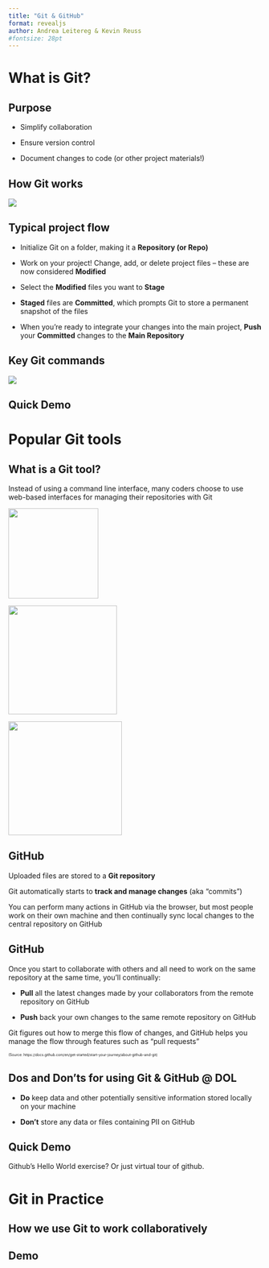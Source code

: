 ```yaml
---
title: "Git & GitHub"
format: revealjs
author: Andrea Leitereg & Kevin Reuss
#fontsize: 28pt
---
```


# What is Git?

## Purpose

-   Simplify collaboration

-   Ensure version control

-   Document changes to code (or other project materials!)

## How Git works

[![](git-workflow-image-1.png)](https://newsletter.techworld-with-milan.com/p/how-to-learn-git)

## Typical project flow

-   Initialize Git on a folder, making it a **Repository (or Repo)**

-   Work on your project! Change, add, or delete project files -- these are now considered **Modified**

-   Select the **Modified** files you want to **Stage**

-   **Staged** files are **Committed**, which prompts Git to store a permanent snapshot of the files

-   When you're ready to integrate your changes into the main project, **Push** your **Committed** changes to the **Main Repository**

## Key Git commands

![](git-workflow-image-2.png)

## Quick Demo

# Popular Git tools

## What is a Git tool?

Instead of using a command line interface, many coders choose to use web-based interfaces for managing their repositories with Git

![](github-logo.png){width="179"}

![](bitbucket-logo.png){width="216"}

![](gitlab-logo.png){width="226"}

## GitHub

Uploaded files are stored to a **Git repository**

Git automatically starts to **track and manage changes** (aka "commits")

You can perform many actions in GitHub via the browser, but most people work on their own machine and then continually sync local changes to the central repository on GitHub

## GitHub

Once you start to collaborate with others and all need to work on the same repository at the same time, you'll continually:

-   **Pull** all the latest changes made by your collaborators from the remote repository on GitHub

-   **Push** back your own changes to the same remote repository on GitHub

Git figures out how to merge this flow of changes, and GitHub helps you manage the flow through features such as "pull requests"

::: {style="font-size: 50%;"}
(Source: https://docs.github.com/en/get-started/start-your-journey/about-github-and-git)
:::

## Dos and Don'ts for using Git & GitHub \@ DOL

-   **Do** keep data and other potentially sensitive information stored locally on your machine

-   **Don't** store any data or files containing PII on GitHub

## Quick Demo

Github's Hello World exercise? Or just virtual tour of github.

# Git in Practice

## How we use Git to work collaboratively

## Demo
